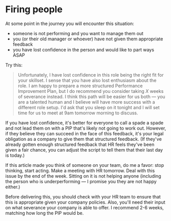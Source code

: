 # Firing people

At some point in the journey you will encounter this situation:

- someone is not performing and you want to manage them out
- you (or their old manager or whoever) have not given them appropriate feedback
- you have lost confidence in the person and would like to part ways ASAP

Try this:

> Unfortunately, I have lost confidence in this role being the right fit for your skillset. I sense that you have also lost enthusiasm about the role. I am happy to prepare a more structured Performance Improvement Plan, but I do recommend you consider taking _X_ weeks of severance instead. I think this path will be easier for us both — you are a talented human and I believe will have more success with a different role setup. I'd ask that you sleep on it tonight and I will set time for us to meet at 9am tomorrow morning to discuss.

If you have lost confidence, it's better for everyone to call a spade a spade and not lead them on with a PIP that's likely not going to work out. However, if they believe they can succeed in the face of this feedback, it's your legal obligation as a company to give them that structured feedback. (If they've already gotten enough structured feedback that HR feels they've been given a fair chance, you can adjust the script to tell them that their last day is today.)

If this article made you think of someone on your team, do me a favor: stop thinking, start acting. Make a meeting with HR tomorrow. Deal with this issue by the end of the week. Sitting on it is not helping anyone (including the person who is underperforming — I promise you they are not happy either.)

<Note>
Before delivering this, you should check with your HR team to ensure that this is appropriate given your company policies. Also, you'll need their input on what severance your company is able to offer. I recommend 2-6 weeks, matching how long the PIP would be.
</Note>
